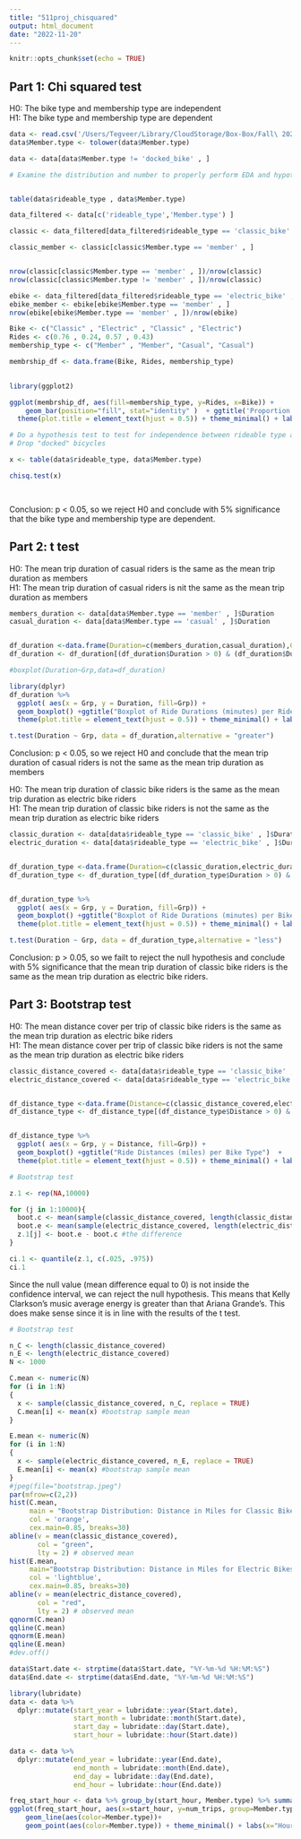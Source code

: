 ```yaml
---
title: "511proj_chisquared"
output: html_document
date: "2022-11-20"
---
```


```r
knitr::opts_chunk$set(echo = TRUE)
```

## Part 1: Chi squared test

H0: The bike type and membership type are independent  <br>
H1: The bike type and membership type are dependent 

```r
data <- read.csv('/Users/Tegveer/Library/CloudStorage/Box-Box/Fall\ 2022\ Courses/ANLY\ 511/Final\ Project/Data/Combined_df_teg.csv')
data$Member.type <- tolower(data$Member.type)

data <- data[data$Member.type != 'docked_bike' , ]
```

```r
# Examine the distribution and number to properly perform EDA and hypothesis testing 


table(data$rideable_type , data$Member.type)

data_filtered <- data[c('rideable_type','Member.type') ]

classic <- data_filtered[data_filtered$rideable_type == 'classic_bike' , ]

classic_member <- classic[classic$Member.type == 'member' , ]


nrow(classic[classic$Member.type == 'member' , ])/nrow(classic)
nrow(classic[classic$Member.type != 'member' , ])/nrow(classic)

ebike <- data_filtered[data_filtered$rideable_type == 'electric_bike' , ]
ebike_member <- ebike[ebike$Member.type == 'member' , ]
nrow(ebike[ebike$Member.type == 'member' , ])/nrow(ebike)

```

```r

Bike <- c("Classic" , "Electric" , "Classic" , "Electric")
Rides <- c(0.76 , 0.24, 0.57 , 0.43)
membership_type <- c("Member" , "Member", "Casual", "Casual")

membrship_df <- data.frame(Bike, Rides, membership_type)

 
library(ggplot2)

ggplot(membrship_df, aes(fill=membership_type, y=Rides, x=Bike)) + 
    geom_bar(position="fill", stat="identity" )  + ggtitle('Proportion of Rides per Rider Status (2016-2022)') + 
  theme(plot.title = element_text(hjust = 0.5)) + theme_minimal() + labs(x="Bike Type", y="Proportion of Rides", fill = "Rider Status")
```

```r

# Do a hypothesis test to test for independence between rideable type and member type 
# Drop "docked" bicycles 

x <- table(data$rideable_type, data$Member.type)

chisq.test(x)

 
```
 Conclusion: p < 0.05, so we reject H0 and conclude with 5% significance that the bike type and membership type are dependent.
 

## Part 2: t test

H0: The mean trip duration of casual riders is the same as the mean trip duration as members  <br>
H1: The mean trip duration of casual riders is nit the same as the mean trip duration as members 

```r

members_duration <- data[data$Member.type == 'member' , ]$Duration
casual_duration <- data[data$Member.type == 'casual' , ]$Duration


df_duration <-data.frame(Duration=c(members_duration,casual_duration),Grp=rep(c("Member","Casual"),times=c(length(members_duration) , length(casual_duration))))
df_duration <- df_duration[(df_duration$Duration > 0) & (df_duration$Duration < 150) , ]

#boxplot(Duration~Grp,data=df_duration)

library(dplyr)
df_duration %>%
  ggplot( aes(x = Grp, y = Duration, fill=Grp)) +
  geom_boxplot() +ggtitle("Boxplot of Ride Durations (minutes) per Rider Status")  +
  theme(plot.title = element_text(hjust = 0.5)) + theme_minimal() + labs(x="Rider Status", y="Duration (minutes)", fill = "Rider Status")
```

```r
t.test(Duration ~ Grp, data = df_duration,alternative = "greater")
```


 Conclusion: p < 0.05, so we reject H0 and conclude that the mean trip duration of casual riders is not the same as the mean trip duration as members 
 
 
 
H0: The mean trip duration of classic bike riders is the same as the mean trip duration as electric bike riders  <br>
H1: The mean trip duration of classic bike riders is not the same as the mean trip duration as electric bike riders 

 
```r
classic_duration <- data[data$rideable_type == 'classic_bike' , ]$Duration
electric_duration <- data[data$rideable_type == 'electric_bike' , ]$Duration


df_duration_type <-data.frame(Duration=c(classic_duration,electric_duration),Grp=rep(c("Classic","Electric"),times=c(length(classic_duration) , length(electric_duration))))
df_duration_type <- df_duration_type[(df_duration_type$Duration > 0) & (df_duration_type$Duration < 50) , ]


df_duration_type %>%
  ggplot( aes(x = Grp, y = Duration, fill=Grp)) +
  geom_boxplot() +ggtitle("Boxplot of Ride Durations (minutes) per Bike Type")  +
  theme(plot.title = element_text(hjust = 0.5)) + theme_minimal() + labs(x="Rider Status", y="Duration (minutes)", fill = "Bike Type")

```
```r
t.test(Duration ~ Grp, data = df_duration_type,alternative = "less")
```

Conclusion: p > 0.05, so we failt to reject the null hypothesis and conclude with 5% significance that the mean trip duration of classic bike riders is the same as the mean trip duration as electric bike riders.


## Part 3: Bootstrap test

H0: The mean distance cover per trip of classic bike riders is the same as the mean trip duration as electric bike riders  <br>
H1: The mean distance cover per trip of classic bike riders is not the same as the mean trip duration as electric bike riders 

```r

classic_distance_covered <- data[data$rideable_type == 'classic_bike' , ]$distance_miles
electric_distance_covered <- data[data$rideable_type == 'electric_bike' , ]$distance_miles


df_distance_type <-data.frame(Distance=c(classic_distance_covered,electric_distance_covered),Grp=rep(c("Classic","Electric"),times=c(length(classic_distance_covered) , length(electric_distance_covered))))
df_distance_type <- df_distance_type[(df_distance_type$Distance > 0) & (df_distance_type$Distance < 50) , ]


df_distance_type %>%
  ggplot( aes(x = Grp, y = Distance, fill=Grp)) +
  geom_boxplot() +ggtitle("Ride Distances (miles) per Bike Type")  +
  theme(plot.title = element_text(hjust = 0.5)) + theme_minimal() + labs(x="Bike Type", y="Distance (miles)", fill = "Bike Type")

```




```r

# Bootstrap test

z.1 <- rep(NA,10000)

for (j in 1:10000){
  boot.c <- mean(sample(classic_distance_covered, length(classic_distance_covered), replace = T))
  boot.e <- mean(sample(electric_distance_covered, length(electric_distance_covered), replace = T))
  z.1[j] <- boot.e - boot.c #the difference
}

ci.1 <- quantile(z.1, c(.025, .975))
ci.1
```

Since the null value (mean difference equal to 0) is not inside the confidence interval, we can reject the null hypothesis. This means that Kelly Clarkson’s music average energy is greater than that Ariana Grande’s. This does make sense since it is in line with the results of the t test.


```r
# Bootstrap test

n_C <- length(classic_distance_covered)
n_E <- length(electric_distance_covered)
N <- 1000

C.mean <- numeric(N) 
for (i in 1:N)
{
  x <- sample(classic_distance_covered, n_C, replace = TRUE)
  C.mean[i] <- mean(x) #bootstrap sample mean
}

E.mean <- numeric(N) 
for (i in 1:N)
{
  x <- sample(electric_distance_covered, n_E, replace = TRUE)
  E.mean[i] <- mean(x) #bootstrap sample mean
}
#jpeg(file="bootstrap.jpeg")
par(mfrow=c(2,2))
hist(C.mean, 
     main = "Bootstrap Distribution: Distance in Miles for Classic Bikes", 
     col = 'orange',
     cex.main=0.85, breaks=30) 
abline(v = mean(classic_distance_covered), 
       col = "green", 
       lty = 2) # observed mean 
hist(E.mean, 
     main="Bootstrap Distribution: Distance in Miles for Electric Bikes",
     col = 'lightblue',
     cex.main=0.85, breaks=30) 
abline(v = mean(electric_distance_covered), 
       col = "red", 
       lty = 2) # observed mean 
qqnorm(C.mean)
qqline(C.mean)
qqnorm(E.mean)
qqline(E.mean)
#dev.off()

```


```r
data$Start.date <- strptime(data$Start.date, "%Y-%m-%d %H:%M:%S")
data$End.date <- strptime(data$End.date, "%Y-%m-%d %H:%M:%S")

library(lubridate)
data <- data %>%
  dplyr::mutate(start_year = lubridate::year(Start.date), 
                start_month = lubridate::month(Start.date), 
                start_day = lubridate::day(Start.date),
                start_hour = lubridate::hour(Start.date))

data <- data %>%
  dplyr::mutate(end_year = lubridate::year(End.date), 
                end_month = lubridate::month(End.date), 
                end_day = lubridate::day(End.date),
                end_hour = lubridate::hour(End.date))

freq_start_hour <- data %>% group_by(start_hour, Member.type) %>% summarize(num_trips=n())
ggplot(freq_start_hour, aes(x=start_hour, y=num_trips, group=Member.type)) +
    geom_line(aes(color=Member.type))+
    geom_point(aes(color=Member.type)) + theme_minimal() + labs(x="Hour of Day", y="Number of Trips", color = "Rider Status", title="Hour of Day vs Number of Trips by Rider Status")
```